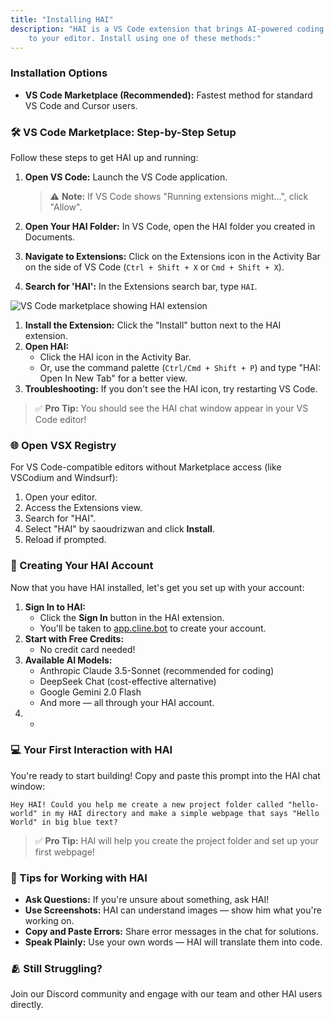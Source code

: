 ```yaml
---
title: "Installing HAI"
description: "HAI is a VS Code extension that brings AI-powered coding assistance directly
    to your editor. Install using one of these methods:"
---
```


### Installation Options

-   **VS Code Marketplace (Recommended):** Fastest method for standard VS Code and Cursor users.

### 🛠️ VS Code Marketplace: Step-by-Step Setup

Follow these steps to get HAI up and running:

1.  **Open VS Code:** Launch the VS Code application.

    > ⚠️ **Note:** If VS Code shows "Running extensions might...", click "Allow".

2.  **Open Your HAI Folder:** In VS Code, open the HAI folder you created in Documents.
3.  **Navigate to Extensions:** Click on the Extensions icon in the Activity Bar on the side of VS Code (`Ctrl + Shift + X` or `Cmd + Shift + X`).
4.  **Search for 'HAI':** In the Extensions search bar, type `HAI`.

<Frame caption="VS Code marketplace with HAI extension ready to install">
	<img
		src="https://storage.googleapis.com/cline_public_images/docs/assets/image%20(20).png"
		alt="VS Code marketplace showing HAI extension"
	/>
</Frame>

1. **Install the Extension:** Click the "Install" button next to the HAI extension.
2. **Open HAI:**
    - Click the HAI icon in the Activity Bar.
    - Or, use the command palette (`Ctrl/Cmd + Shift + P`) and type "HAI: Open In New Tab" for a better view.
3. **Troubleshooting:** If you don't see the HAI icon, try restarting VS Code.

> ✅ **Pro Tip:** You should see the HAI chat window appear in your VS Code editor!

### 🌐 Open VSX Registry

For VS Code-compatible editors without Marketplace access (like VSCodium and Windsurf):

1. Open your editor.
2. Access the Extensions view.
3. Search for "HAI".
4. Select "HAI" by saoudrizwan and click **Install**.
5. Reload if prompted.

### 👤 Creating Your HAI Account

Now that you have HAI installed, let's get you set up with your account:

1. **Sign In to HAI:**
    - Click the **Sign In** button in the HAI extension.
    - You'll be taken to [app.cline.bot](https://app.cline.bot) to create your account.
2. **Start with Free Credits:**
    - No credit card needed!
3. **Available AI Models:**
    - Anthropic Claude 3.5-Sonnet (recommended for coding)
    - DeepSeek Chat (cost-effective alternative)
    - Google Gemini 2.0 Flash
    - And more — all through your HAI account.
4.  -

### 💻 Your First Interaction with HAI

You're ready to start building! Copy and paste this prompt into the HAI chat window:

```
Hey HAI! Could you help me create a new project folder called "hello-world" in my HAI directory and make a simple webpage that says "Hello World" in big blue text?
```

> ✅ **Pro Tip:** HAI will help you create the project folder and set up your first webpage!

### 🧩 Tips for Working with HAI

-   **Ask Questions:** If you're unsure about something, ask HAI!
-   **Use Screenshots:** HAI can understand images — show him what you're working on.
-   **Copy and Paste Errors:** Share error messages in the chat for solutions.
-   **Speak Plainly:** Use your own words — HAI will translate them into code.

### 🫂 Still Struggling?

Join our Discord community and engage with our team and other HAI users directly.
